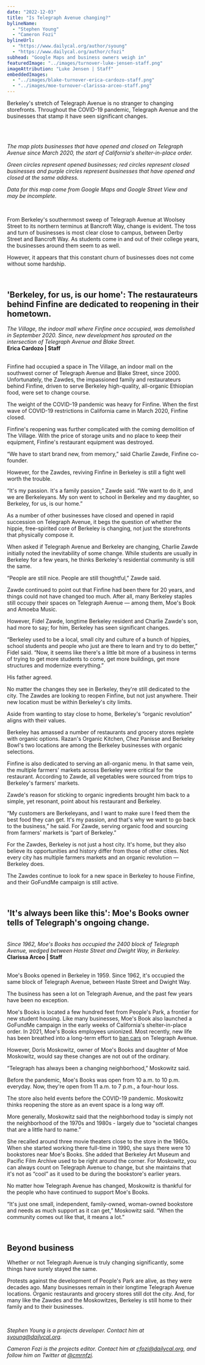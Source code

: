 ```yaml
---
date: "2022-12-03"
title: "Is Telegraph Avenue changing?"
bylineName:
  - "Stephen Young"
  - "Cameron Fozi"
bylineUrl:
  - "https://www.dailycal.org/author/syoung"
  - "https://www.dailycal.org/author/cfozi"
subhead: "Google Maps and business owners weigh in"
featuredImage: "../images/turnover-luke-jensen-staff.png"
imageAttribution: "Luke Jensen | Staff"
embeddedImages:
  - "../images/blake-turnover-erica-cardozo-staff.png"
  - "../images/moe-turnover-clarissa-arceo-staff.png"
---
```



Berkeley's stretch of Telegraph Avenue is no stranger to changing storefronts. Throughout the COVID-19 pandemic, Telegraph Avenue and the businesses that stamp it have seen significant changes.

<br />

<TurnoverMap />

<br />

_The map plots businesses that have opened and closed on Telegraph Avenue since March 2020, the start of California's shelter-in-place order._

_Green circles represent opened businesses; red circles represent closed businesses and purple circles represent businesses that have opened and closed at the same address._

_Data for this map come from Google Maps and Google Street View and may be incomplete._

<br />

From Berkeley's southernmost sweep of Telegraph Avenue at Woolsey Street to its northern terminus at Bancroft Way, change is evident. The toss and turn of businesses is most clear close to campus, between Derby Street and Bancroft Way. As students come in and out of their college years, the businesses around them seem to as well.

However, it appears that this constant churn of businesses does not come without some hardship.

<br />

## 'Berkeley, for us, is our home': The restaurateurs behind Finfine are dedicated to reopening in their hometown.

<body>
  <GatsbyImage
    alt="Southwest corner of the intersection of Telegraph Avenue and Blake Street in Berkeley, where new development has sprouted since the demolition of The Village. The image contains a gray and black building under clear blue skies and surrounded by leafless trees."
    image={getImage(props.localImages[0])}
  />
  <em>
    The Village, the indoor mall where Finfine once occupied, was demolished in
    September 2020. Since, new development has sprouted on the intersection of
    Telegraph Avenue and Blake Street.
  </em>
  <br />
  <b>Erica Cardozo | Staff</b>
</body>

<br />
<br />

Finfine had occupied a space in The Village, an indoor mall on the southwest corner of Telegraph Avenue and Blake Street, since 2000. Unfortunately, the Zawdes, the impassioned family and restaurateurs behind Finfine, driven to serve Berkeley high-quality, all-organic Ethiopian food, were set to change course.

The weight of the COVID-19 pandemic was heavy for Finfine. When the first wave of COVID-19 restrictions in California came in March 2020, Finfine closed.

Finfine's reopening was further complicated with the coming demolition of The Village. With the price of storage units and no place to keep their equipment, Finfine's restaurant equipment was destroyed.

“We have to start brand new, from memory,” said Charlie Zawde, Finfine co-founder.

However, for the Zawdes, reviving Finfine in Berkeley is still a fight well worth the trouble.

“It's my passion. It's a family passion,” Zawde said. “We want to do it, and we are Berkeleyans. My son went to school in Berkeley and my daughter, so Berkeley, for us, is our home.”

As a number of other businesses have closed and opened in rapid succession on Telegraph Avenue, it begs the question of whether the hippie, free-spirited core of Berkeley is changing, not just the storefronts that physically compose it.

When asked if Telegraph Avenue and Berkeley are changing, Charlie Zawde initially noted the inevitability of some change. While students are usually in Berkeley for a few years, he thinks Berkeley's residential community is still the same.

“People are still nice. People are still thoughtful,” Zawde said.

Zawde continued to point out that Finfine had been there for 20 years, and things could not have changed too much. After all, many Berkeley staples still occupy their spaces on Telegraph Avenue — among them, Moe's Book and Amoeba Music.

However, Fidel Zawde, longtime Berkeley resident and Charlie Zawde's son, had more to say; for him, Berkeley has seen significant changes.

“Berkeley used to be a local, small city and culture of a bunch of hippies, school students and people who just are there to learn and try to do better,” Fidel said. “Now, it seems like there's a little bit more of a business in terms of trying to get more students to come, get more buildings, get more structures and modernize everything.”

His father agreed.

No matter the changes they see in Berkeley, they're still dedicated to the city. The Zawdes are looking to reopen Finfine, but not just anywhere. Their new location must be within Berkeley's city limits.

Aside from wanting to stay close to home, Berkeley's “organic revolution” aligns with their values.

Berkeley has amassed a number of restaurants and grocery stores replete with organic options. Razan's Organic Kitchen, Chez Panisse and Berkeley Bowl's two locations are among the Berkeley businesses with organic selections.

Finfine is also dedicated to serving an all-organic menu. In that same vein, the multiple farmers' markets across Berkeley were critical for the restaurant. According to Zawde, all vegetables were sourced from trips to Berkeley's farmers' markets.

Zawde's reason for sticking to organic ingredients brought him back to a simple, yet resonant, point about his restaurant and Berkeley.

“My customers are Berkeleyans, and I want to make sure I feed them the best food they can get. It's my passion, and that's why we want to go back to the business,” he said. For Zawde, serving organic food and sourcing from farmers' markets is “part of Berkeley.”

For the Zawdes, Berkeley is not just a host city. It's home, but they also believe its opportunities and history differ from those of other cities. Not every city has multiple farmers markets and an organic revolution — Berkeley does.

The Zawdes continue to look for a new space in Berkeley to house Finfine, and their GoFundMe campaign is still active.

<br />

## 'It's always been like this': Moe's Books owner tells of Telegraph's ongoing change.

<body>
  <GatsbyImage
    alt="In front of Moe's Book's Telegraph Avenue location, two signs are propped on each side of the storefront. The identical signs have three sections of text. In all capital letters, the first section reads: Moe's. Also in capital letters, the second section reads: four floors of book. In smaller, title case text, the third section reads Moe's address: 2476 Telegraph Ave."
    image={getImage(props.localImages[1])}
  />
  <br />
  <em>
    Since 1962, Moe's Books has occupied the 2400 block of Telegraph Avenue,
    wedged between Haste Street and Dwight Way, in Berkeley.
  </em>
  <br />
  <b>Clarissa Arceo | Staff</b>
</body>

<br />
<br />

Moe's Books opened in Berkeley in 1959. Since 1962, it's occupied the same block of Telegraph Avenue, between Haste Street and Dwight Way.

The business has seen a lot on Telegraph Avenue, and the past few years have been no exception.

Moe's Books is located a few hundred feet from People's Park, a frontier for new student housing. Like many businesses, Moe's Book also launched a GoFundMe campaign in the early weeks of California's shelter-in-place order. In 2021, Moe's Books employees unionized. Most recently, new life has been breathed into a long-term effort to <a href="https://www.dailycal.org/2022/03/14/telegraph-for-people-holds-rally-in-support-of-car-free-telegraph-avenue" target="_blank">ban cars</a> on Telegraph Avenue.

However, Doris Moskowitz, owner of Moe's Books and daughter of Moe Moskowitz, would say these changes are not out of the ordinary.

“Telegraph has always been a changing neighborhood,” Moskowitz said.

Before the pandemic, Moe's Books was open from 10 a.m. to 10 p.m. everyday. Now, they're open from 11 a.m. to 7 p.m., a four-hour loss.

The store also held events before the COVID-19 pandemic. Moskowitz thinks reopening the store as an event space is a long way off.

More generally, Moskowitz said that the neighborhood today is simply not the neighborhood of the 1970s and 1980s - largely due to “societal changes that are a little hard to name.”

She recalled around three movie theaters close to the store in the 1960s. When she started working there full-time in 1990, she says there were 10 bookstores near Moe's Books. She added that Berkeley Art Museum and Pacific Film Archive used to be right around the corner. For Moskowitz, you can always count on Telegraph Avenue to change, but she maintains that it's not as “cool” as it used to be during the bookstore's earlier years.

No matter how Telegraph Avenue has changed, Moskowitz is thankful for the people who have continued to support Moe's Books.

“It's just one small, independent, family-owned, woman-owned bookstore and needs as much support as it can get,” Moskowitz said. “When the community comes out like that, it means a lot.”

<br />

## Beyond business

Whether or not Telegraph Avenue is truly changing significantly, some things have surely stayed the same.

Protests against the development of People's Park are alive, as they were decades ago. Many businesses remain in their longtime Telegraph Avenue locations. Organic restaurants and grocery stores still dot the city. And, for many like the Zawdes and the Moskowitzes, Berkeley is still home to their family and to their businesses.

<br />

_Stephen Young is a projects developer. Contact him at [syoung@dailycal.org](mailto:syoung@dailycal.org)._

_Cameron Fozi is the projects editor. Contact him at [cfozi@dailycal.org](mailto:cfozi@dailycal.org), and follow him on Twitter at <a href="https://twitter.com/cmrnfzi" target="_blank">@cmrnfzi</a>._

